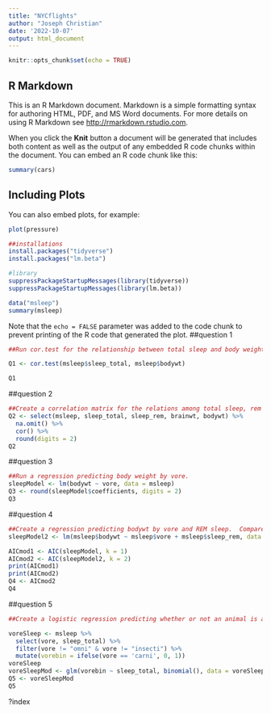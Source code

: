 ---
title: "NYCflights"
author: "Joseph Christian"
date: '2022-10-07'
output: html_document
---

```{r setup, include=FALSE}
knitr::opts_chunk$set(echo = TRUE)
```

## R Markdown

This is an R Markdown document. Markdown is a simple formatting syntax for authoring HTML, PDF, and MS Word documents. For more details on using R Markdown see <http://rmarkdown.rstudio.com>.

When you click the **Knit** button a document will be generated that includes both content as well as the output of any embedded R code chunks within the document. You can embed an R code chunk like this:

```{r cars}
summary(cars)
```

## Including Plots

You can also embed plots, for example:

```{r pressure, echo=FALSE}
plot(pressure)
```

```{r}
##installations
install.packages("tidyverse")
install.packages("lm.beta")
```
```{r}
#library
suppressPackageStartupMessages(library(tidyverse))
suppressPackageStartupMessages(library(lm.beta))
```
```{r}
data("msleep")
summary(msleep)
```




Note that the `echo = FALSE` parameter was added to the code chunk to prevent printing of the R code that generated the plot.
##question 1
```{r}
##Run cor.test for the relationship between total sleep and body weight.  You should not round these values.

Q1 <- cor.test(msleep$sleep_total, msleep$bodywt)

Q1
```

##question 2
```{r}
##Create a correlation matrix for the relations among total sleep, rem sleep, brain weight, and body weight.  Make sure to remove missing values.
Q2 <- select(msleep, sleep_total, sleep_rem, brainwt, bodywt) %>%
  na.omit() %>%
  cor() %>%
  round(digits = 2)
Q2

```

##question 3
```{r}
##Run a regression predicting body weight by vore. 
sleepModel <- lm(bodywt ~ vore, data = msleep)
Q3 <- round(sleepModel$coefficients, digits = 2)
Q3
```

##question 4
```{r}
##Create a regression predicting bodywt by vore and REM sleep.  Compared to the model in Q3, which one has the better AIC?
sleepModel2 <- lm(msleep$bodywt ~ msleep$vore + msleep$sleep_rem, data = msleep)

AICmod1 <- AIC(sleepModel, k = 1)
AICmod2 <- AIC(sleepModel2, k = 2)
print(AICmod1)
print(AICmod2)
Q4 <- AICmod2
Q4
```


##question 5
```{r}
##Create a logistic regression predicting whether or not an animal is a carnivore or herbivore based on sleep total.  Assign the model to Q5.

voreSleep <- msleep %>%
  select(vore, sleep_total) %>%
  filter(vore != "omni" & vore != "insecti") %>%
  mutate(vorebin = ifelse(vore == 'carni', 0, 1))
voreSleep
voreSleepMod <- glm(vorebin ~ sleep_total, binomial(), data = voreSleep)
Q5 <- voreSleepMod
Q5

```

?index



  